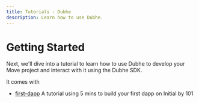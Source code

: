 ```yaml
---
title: Tutorials - Dubhe
description: Learn how to use Dubhe.
---
```


# Getting Started

Next, we'll dive into a tutorial to learn how to use Dubhe to develop your Move project and interact with it using the Dubhe SDK.

It comes with

- [first-dapp](/dubhe/initia/tutorials/first-dapp) A tutorial using 5 mins to build your first dapp on Initial by 101
